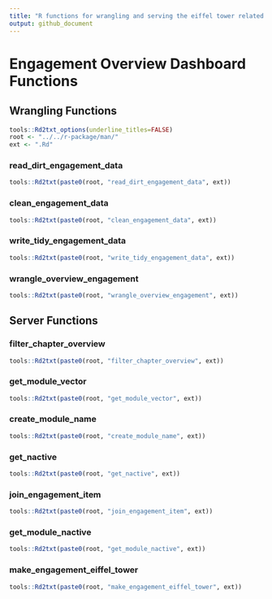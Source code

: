 ```yaml
---
title: "R functions for wrangling and serving the eiffel tower related data"
output: github_document
---
```


# Engagement Overview Dashboard Functions

## Wrangling Functions

```r
tools::Rd2txt_options(underline_titles=FALSE)
root <- "../../r-package/man/"
ext <- ".Rd"
```


### read_dirt_engagement_data

```r
tools::Rd2txt(paste0(root, "read_dirt_engagement_data", ext))
```


### clean_engagement_data 

```r
tools::Rd2txt(paste0(root, "clean_engagement_data", ext))
```


### write_tidy_engagement_data

```r
tools::Rd2txt(paste0(root, "write_tidy_engagement_data", ext))
```


### wrangle_overview_engagement

```r
tools::Rd2txt(paste0(root, "wrangle_overview_engagement", ext))
```


## Server Functions


### filter_chapter_overview

```r
tools::Rd2txt(paste0(root, "filter_chapter_overview", ext))
```


### get_module_vector

```r
tools::Rd2txt(paste0(root, "get_module_vector", ext))
```


### create_module_name 

```r
tools::Rd2txt(paste0(root, "create_module_name", ext))
```


### get_nactive 

```r
tools::Rd2txt(paste0(root, "get_nactive", ext))
```


### join_engagement_item

```r
tools::Rd2txt(paste0(root, "join_engagement_item", ext))
```


### get_module_nactive

```r
tools::Rd2txt(paste0(root, "get_module_nactive", ext))
```


### make_engagement_eiffel_tower

```r
tools::Rd2txt(paste0(root, "make_engagement_eiffel_tower", ext))
```





